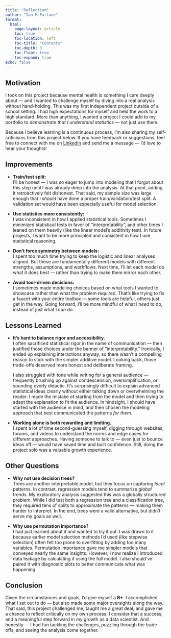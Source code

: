 ```yaml
---
title: "Reflection"
author: "Ian McFarlane"
format: 
  html:
    page-layout: article  
    toc: true
    toc-location: left
    toc-title: "Contents"
    toc-depth: 3
    toc-float: true
    toc-expand: true
echo: false
---
```


## Motivation

I took on this project because mental health is something I care deeply about — and I wanted to challenge myself by diving into a real analysis without hand-holding. This was my first independent project outside of a school setting. I had high expectations for myself and held the work to a high standard. More than anything, I wanted a project I could add to my portfolio to *demonstrate that I understand statistics* — not just use them.

Because I believe learning is a continuous process, I’m also sharing my self-criticisms from this project below. If you have feedback or suggestions, feel free to connect with me on [LinkedIn](https://www.linkedin.com/in/ian-mc-farlane/) and send me a message — I’d love to hear your thoughts!

## Improvements

- **Train/test split:**  
  I’ll be honest — I was so eager to jump into modeling that I forgot about this step until I was already deep into the analysis. At that point, adding it retroactively felt dishonest. That said, my sample size was large enough that I *should* have done a proper train/validation/test split. A validation set would have been especially useful for model selection.

- **Use statistics more consistently:**  
  I was inconsistent in how I applied statistical tools. Sometimes I minimized statistical tests in favor of "interpretability", and other times I leaned on them heavily (like the linear model’s additivity test). In future projects, I want to be more principled and consistent in how I use statistical reasoning.

- **Don't force symmetry between models:**  
  I spent too much time trying to keep the logistic and linear analyses aligned. But these are fundamentally different models with different strengths, assumptions, and workflows. Next time, I’ll let each model do what it does best — rather than trying to make them mirror each other.

- **Avoid tool-driven decisions:**  
  I sometimes made modeling choices based on what tools I wanted to showcase rather than what the problem required. That’s like trying to fix a faucet with your entire toolbox — some tools are helpful, others just get in the way. Going forward, I’ll be more mindful of what I *need* to do, instead of just what I *can* do.

## Lessons Learned

- **It’s hard to balance rigor and accessibility.**  
  I often sacrificed statistical rigor in the name of communication — then justified those choices under the banner of “interpretability.” Ironically, I ended up explaining interactions anyway, so there wasn’t a compelling reason to stick with the simpler additive model. Looking back, those trade-offs deserved more honest and deliberate framing.

  I also struggled with tone while writing for a general audience — frequently brushing up against condescension, oversimplification, or sounding overly didactic. It’s surprisingly difficult to explain advanced statistical ideas clearly without either talking down or overwhelming the reader. I made the mistake of starting from the model and then trying to adapt the explanation to fit the audience. In hindsight, I should have started with the audience in mind, and then chosen the modeling approach that best communicated the patterns *for them*.

- **Working alone is both rewarding and limiting.**  
  I spent a lot of time second-guessing myself, digging through websites, forums, and videos to understand the norms and edge cases for different approaches. Having someone to talk to — even just to bounce ideas off — would have saved time and built confidence. Still, doing the project solo was a valuable growth experience.

## Other Questions

- **Why not use decision trees?**  
  Trees are another interpretable model, but they focus on capturing *local* patterns. In contrast, regression models tend to summarize *global* trends. My exploratory analysis suggested this was a globally structured problem. While I did test both a regression tree and a classification tree, they required tens of splits to approximate the patterns — making them harder to interpret. In the end, trees were a valid alternative, but didn’t serve my goals as well.

- **Why use permutation importance?**  
  I had just learned about it and wanted to try it out. I was drawn to it because earlier model selection methods I’d used (like stepwise selection) often felt too prone to overfitting by adding too many variables. Permutation importance gave me simpler models that conveyed nearly the same insights. However, I now realize I introduced data leakage by calculating it using the full model. I also should’ve paired it with diagnostic plots to better communicate what was happening.

## Conclusion

Given the circumstances and goals, I’d give myself a **B+**. I accomplished what I set out to do — but also made some major oversights along the way. That said, this project challenged me, taught me a great deal, and gave me a chance to reflect critically on my own process. I consider that a success, and a meaningful step forward in my growth as a data scientist. And honestly — I had fun tackling the challenges, puzzling through the trade-offs, and seeing the analysis come together.



